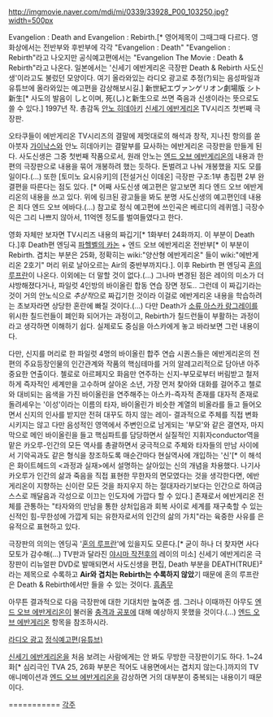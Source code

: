 http://imgmovie.naver.com/mdi/mi/0339/33928_P00_103250.jpg?width=500px

Evangelion : Death and Evangelion : Rebirth.[* 영어제목이 그때그때 다르다. 영화상에서는 전반부와 후반부에 각각 "Evangelion : Death" "Evangelion : Rebirth"라고 나오지만 공식예고편에서는 "Evangelion The Movie : Death & Rebirth"라고 나온다. 일본에서는 '신세기 에반게리온 극장판 Death & Rebirth 사도신생'이라고도 불렀던 모양이다. 여기 올라와있는 라디오 광고로 추정(?)되는 음성파일과 유튜브에 올라와있는 예고편을 감상해보시길.] 
新世紀エヴァンゲリオン劇場版 シト新生[* 사도의 발음이 しと이며, 死(し)と新生으로 쓰면 죽음과 신생이라는 뜻으로도 쓸 수 있다.]
1997년 작. 총감독 [[안노 히데아키]]
[[신세기 에반게리온]] TV시리즈 첫번째 극장판.

오타쿠들이 에반게리온 TV시리즈의 결말에 제멋대로의 해석과 창작, 지나친 항의를 쏟아붓자 [[가이낙스]]와 안노 히데아키는 결말부를 묘사하는 에반게리온 극장판을 만들게 된다. 사도신생은 그중 첫번째 작품으로서, 원래 안노는 [[엔드 오브 에반게리온]]의 내용과 한편의 극장판으로 내용을 묶어 개봉하려 했는 듯하다. 돈벌려고 나눠 개봉했을 지도 모를 일이다.(…) 또한 [토미노 요시유키]의 [전설거신 이데온] 극장판 구조:1부 총집편 2부 완결편을 따른다는 점도 있다. [* 어째 사도신생 예고편은 알고보면 죄다 엔드 오브 에반게리온의 내용을 쓰고 있다. 위에 링크된 광고들을 봐도 분명 사도신생의 예고편인데 내용은 죄다 엔드 오브 에바다.(…) 참고로 정식 예고편에 쓰인곡은 베르디의 레퀴엠.] 극장수익은 그리 나쁘지 않아서, 11억엔 정도를 벌여들였다고 한다.


영화 자체만 보자면 TV시리즈 내용의 짜깁기[* 1화부터 24화까지. 이 부분이 Death다.]후 Death편 엔딩곡 [http://www.youtube.com/watch?v=8g67UaBQrSQ 파헬벨의 카논] + 엔드 오브 에반게리온 전반부[* 이 부분이 Rebirth. 겹치는 부분은 25화, 정확히는 wiki:"양산형 에반게리온" 들이 wiki:"에반게리온 2호기" 머리 위로 날아오르는 Air의 중반부까지다.]. 이후 Rebirth 편 엔딩곡 [http://www.youtube.com/watch?feature=player_embedded&v=SagwdHamq1I 혼의 루프란]이 나온다. 이외에는 더 말할 것이 없다.(…) 그나마 변경된 점은 레이의 미소가 더 샤방해졌다거나, 파일럿 4인방의 바이올린 합동 연습 장면 정도.. 그런데 이 짜깁기라는 것이 거의 안노식으로 ''추상적''으로 짜깁기한 것이라 이걸로 에반게리온 내용을 학습하려는 초보자라면 상당한 혼란에 빠질 것이다.(…) 다만 Death가 [[소류 아스카 랑그레이]]를 위시한 칠드런들이 폐인화 되어가는 과정이고, Rebirth가 칠드런들이 부활하는 과정이라고 생각하면 이해하기 쉽다. 실제로도 중심을 아스카에게 놓고 바라보면 그런 내용이다.

다만, 신지를 머리로 한 파일럿 4명의 바이올린 합주 연습 시퀀스들은 에반게리온의 전편의 주요등장인물의 인간관계와 작품의 핵심테마를 거의 알레고리적으로 담아낸 아주 중요한 연출이다. 첼로로 아르페지오 화음만 연주하는 신지-부모로부터 버림받고 철저하게 즉자적인 세계만을 고수하며 살아온 소년, 가장 먼저 찾아와 대화를 걸어주고 첼로와 대비되는 음색을 가진 바이올린을 연주해주는 아스카-즉자적 존재를 대자적 존재로 돌려세우는 '이성'이라는 이름의 타자, 바이올린가 비슷한 계열의 비올라를 들고 들어오면서 신지의 인사를 받지만 전혀 대꾸도 하지 않는 레이- 결과적으로 주체를 직접 변화시키지는 않고 다만 음성적인 영역에서 주변인으로 남게되는 '부모'와 같은 결연자, 마지막으로 메인 바이올린을 들고 핵심파트를 담당하면서 실질적인 지휘자conductor역을 맡은 카오루-인간의 모든 역사를 총괄하면서 궁극적으로 주체와 타자들의 만남 사이에서 기악곡과도 같은 형식을 창조하도록 매순간마다 현실역사에 개입하는 '신'[* 이 해석은 화이트헤드의 <과정과 실재>에서 설명하는 살아있는 신의 개념을 차용했다. 나기사 카오루가 인간의 삶과 죽음을 직접 표현한 무한자의 면모였다는 것을 생각한다면, 에반게리온이 지향하는 신이란 모든 것을 좌지우지 하는 절대자라기보다는 인간으로 하여금 스스로 깨달음과 각성으로 이끄는 인도자에 가깝다 할 수 있다.] 존재로서 에반게리온 전체를 관통하는 "타자와의 만남을 통한 상처입음과 회복 사이로 세계를 재구축할 수 있는 신적인 힘-무한성에 가깝게 되는 유한자로서의 인간의 삶의 가치"라는 육중한 사유를 은유적으로 표현하고 있다.

극장판의 의의는 엔딩곡 '[[혼의 루프란]]'에 있을지도 모른다.[* 굳이 하나 더 찾자면 사다모토가 감수해(…) TV판과 달라진 [[야시마 작전]]후의 레이의 미소] 신세기 에반게리온 극장판이 리뉴얼판 DVD로 발매되면서 사도신생을 편집, Death 부분을 DEATH(TRUE)²라는 제목으로 수록하고 '''Air와 겹치는 Rebirth는 수록하지 않았'''기 때문에 혼의 루프란은 Death & Rebirth에서만 들을 수 있는 것이다. [[흠좀무]]

아무튼 결과적으로 다음 극장판에 대한 기대치만 높여준 셈. 그러나 이때까진 아무도 [[엔드 오브 에반게리온]]이 불러올 [[충격과 공포]]에 대해 예상하지 못했을 것이다.(…) [[엔드 오브 에반게리온]] 항목을 참조하시라.

[http://blog.naver.com/6037797/52662313 라디오 광고]
[http://kr.youtube.com/watch?v=dD9BQR27qFU 정식예고편(유튜브)]

[[신세기 에반게리온]]을 처음 보려는 사람에게는 안 봐도 무방한 극장판이기도 하다. 1~24화[* 심리극인 TVA 25, 26화 부분은 적어도 내용면에서는 겹치지 않는다.]까지의 TV 애니메이션과 [[엔드 오브 에반게리온]]을 감상하면 거의 대부분이 중복되는 내용이기 때문이다.

===========
[[각주]]
